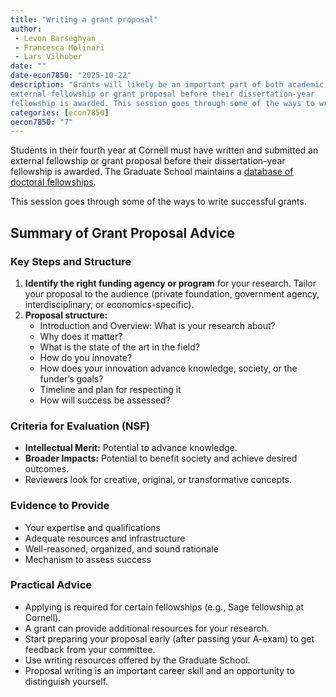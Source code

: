 ```yaml
---
title: "Writing a grant proposal"
author: 
 - Levon Barseghyan
 - Francesca Molinari
 - Lars Vilhuber
date: ""
date-econ7850: "2025-10-22"
description: "Grants will likely be an important part of both academic and some non-academic careers. Students in their fourth year at Cornell must have written and submitted an
external fellowship or grant proposal before their dissertation-year
fellowship is awarded. This session goes through some of the ways to write successful grants."
categories: [econ7850]
oecon7850: "7"
---
```


Students in their fourth year at Cornell must have written and submitted an
external fellowship or grant proposal before their dissertation-year
fellowship is awarded.  The Graduate School maintains a [database of
doctoral fellowships](https://gradschool.cornell.edu/financial-support/fellowships/
external-fellowships/fellowship-resources-and-workshops/).


This session goes through some of the ways to write successful grants.

## Summary of Grant Proposal Advice

### Key Steps and Structure

1. **Identify the right funding agency or program** for your research. Tailor your proposal to the audience (private foundation, government agency, interdisciplinary, or economics-specific).
2. **Proposal structure:**
   - Introduction and Overview: What is your research about?
   - Why does it matter?
   - What is the state of the art in the field?
   - How do you innovate?
   - How does your innovation advance knowledge, society, or the funder's goals?
   - Timeline and plan for respecting it
   - How will success be assessed?

### Criteria for Evaluation (NSF)

- **Intellectual Merit:** Potential to advance knowledge.
- **Broader Impacts:** Potential to benefit society and achieve desired outcomes.
- Reviewers look for creative, original, or transformative concepts.

### Evidence to Provide

- Your expertise and qualifications
- Adequate resources and infrastructure
- Well-reasoned, organized, and sound rationale
- Mechanism to assess success

### Practical Advice

- Applying is required for certain fellowships (e.g., Sage fellowship at Cornell).
- A grant can provide additional resources for your research.
- Start preparing your proposal early (after passing your A-exam) to get feedback from your committee.
- Use writing resources offered by the Graduate School.
- Proposal writing is an important career skill and an opportunity to distinguish yourself.